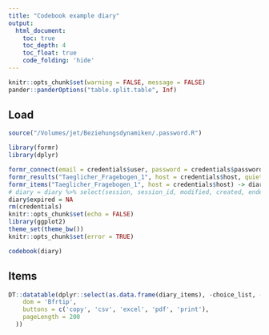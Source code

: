 ```yaml
---
title: "Codebook example diary"
output:
  html_document:
    toc: true
    toc_depth: 4
    toc_float: true
    code_folding: 'hide'
---
```


```r
knitr::opts_chunk$set(warning = FALSE, message = FALSE)
pander::panderOptions("table.split.table", Inf)
```


## Load
```r
source("/Volumes/jet/Beziehungsdynamiken/.password.R")
```
```r
library(formr)
library(dplyr)
```
```r
formr_connect(email = credentials$user, password = credentials$password, host = credentials$host)
formr_results("Taeglicher_Fragebogen_1", host = credentials$host, quiet = T) -> diary
formr_items("Taeglicher_Fragebogen_1", host = credentials$host) -> diary_items
# diary = diary %>% select(session, session_id, modified, created, ended, special_events, desirability_partner, NARQ_admiration_1, NARQ_admiration_2, NARQ_admiration_3, NARQ_rivalry_1, NARQ_rivalry_2, NARQ_rivalry_3, NARQ_admiration, NARQ_rivalry)
diary$expired = NA
rm(credentials)
knitr::opts_chunk$set(echo = FALSE)
library(ggplot2)
theme_set(theme_bw())
knitr::opts_chunk$set(error = TRUE)
```

```r
codebook(diary)
```


## Items
```r
DT::datatable(dplyr::select(as.data.frame(diary_items), -choice_list, -id, -study_id, -index), rownames = FALSE, filter = "top", extensions = 'Buttons', options = list(
    dom = 'Bfrtip',
    buttons = c('copy', 'csv', 'excel', 'pdf', 'print'),
    pageLength = 200
  ))
```

